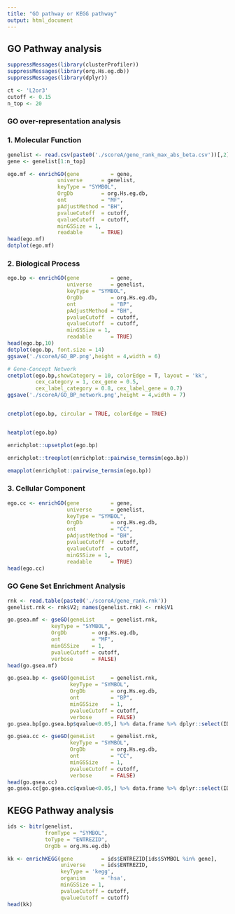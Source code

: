 ```yaml
---
title: "GO pathway or KEGG pathway"
output: html_document
---
```


## GO Pathway analysis
```r
suppressMessages(library(clusterProfiler))
suppressMessages(library(org.Hs.eg.db))
suppressMessages(library(dplyr))

ct <- 'L2or3'
cutoff <- 0.15
n_top <- 20
```

### GO over-representation analysis

### 1. Molecular Function
```r
genelist <- read.csv(paste0('./scoreA/gene_rank_max_abs_beta.csv'))[,2]
gene <- genelist[1:n_top]

ego.mf <- enrichGO(gene          = gene,
                universe      = genelist,
                keyType = "SYMBOL",
                OrgDb         = org.Hs.eg.db,
                ont           = "MF", 
                pAdjustMethod = "BH",
                pvalueCutoff  = cutoff,
                qvalueCutoff  = cutoff,
                minGSSize = 1,
                readable      = TRUE)
head(ego.mf)
dotplot(ego.mf)
```

### 2. Biological Process
```r
ego.bp <- enrichGO(gene          = gene,
                   universe      = genelist,
                   keyType = "SYMBOL",
                   OrgDb         = org.Hs.eg.db,
                   ont           = "BP",
                   pAdjustMethod = "BH",
                   pvalueCutoff  = cutoff,
                   qvalueCutoff  = cutoff,
                   minGSSize = 1,
                   readable      = TRUE)
head(ego.bp,10)
dotplot(ego.bp, font.size = 14)
ggsave('./scoreA/GO_BP.png',height = 4,width = 6)
```

```r
# Gene-Concept Network
cnetplot(ego.bp,showCategory = 10, colorEdge = T, layout = 'kk', 
         cex_category = 1, cex_gene = 0.5,
         cex_label_category = 0.8, cex_label_gene = 0.7)
ggsave('./scoreA/GO_BP_network.png',height = 4,width = 7)


cnetplot(ego.bp, circular = TRUE, colorEdge = TRUE)


heatplot(ego.bp)

enrichplot::upsetplot(ego.bp)

enrichplot::treeplot(enrichplot::pairwise_termsim(ego.bp))

emapplot(enrichplot::pairwise_termsim(ego.bp))
```

### 3. Cellular Component
```r
ego.cc <- enrichGO(gene          = gene,
                   universe      = genelist,
                   keyType = "SYMBOL",
                   OrgDb         = org.Hs.eg.db,
                   ont           = "CC",
                   pAdjustMethod = "BH",
                   pvalueCutoff  = cutoff,
                   qvalueCutoff  = cutoff,
                   minGSSize = 1,
                   readable      = TRUE)
head(ego.cc)
```

### GO Gene Set Enrichment Analysis
```r
rnk <- read.table(paste0('./scoreA/gene_rank.rnk'))
genelist.rnk <- rnk$V2; names(genelist.rnk) <- rnk$V1

go.gsea.mf <- gseGO(geneList     = genelist.rnk,
              keyType = "SYMBOL",
              OrgDb        = org.Hs.eg.db,
              ont          = "MF",
              minGSSize    = 1,
              pvalueCutoff = cutoff,
              verbose      = FALSE)
head(go.gsea.mf)
```

```r
go.gsea.bp <- gseGO(geneList     = genelist.rnk,
                    keyType = "SYMBOL",
                    OrgDb        = org.Hs.eg.db,
                    ont          = "BP",
                    minGSSize    = 1,
                    pvalueCutoff = cutoff,
                    verbose      = FALSE)
go.gsea.bp[go.gsea.bp$qvalue<0.05,] %>% data.frame %>% dplyr::select(ID, Description, qvalue)
```

```r
go.gsea.cc <- gseGO(geneList     = genelist.rnk,
                    keyType = "SYMBOL",
                    OrgDb        = org.Hs.eg.db,
                    ont          = "CC",
                    minGSSize    = 1,
                    pvalueCutoff = cutoff,
                    verbose      = FALSE)
head(go.gsea.cc)
go.gsea.cc[go.gsea.cc$qvalue<0.05,] %>% data.frame %>% dplyr::select(ID, Description, qvalue)
```

## KEGG Pathway analysis
```r
ids <- bitr(genelist, 
            fromType = "SYMBOL", 
            toType = "ENTREZID", 
            OrgDb = org.Hs.eg.db)

kk <- enrichKEGG(gene         = ids$ENTREZID[ids$SYMBOL %in% gene],
                 universe     = ids$ENTREZID,
                 keyType = 'kegg',
                 organism     = 'hsa',
                 minGSSize = 1,
                 pvalueCutoff = cutoff,
                 qvalueCutoff = cutoff)
head(kk)
```

